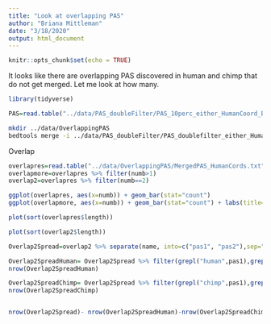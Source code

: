 ```yaml
---
title: "Look at overlapping PAS"
author: "Briana Mittleman"
date: "3/18/2020"
output: html_document
---
```


```r
knitr::opts_chunk$set(echo = TRUE)
```

It looks like there are overlapping PAS discovered in human and chimp that do not get merged. Let me look at how many.  

```r
library(tidyverse)
```



```r
PAS=read.table("../data/PAS_doubleFilter/PAS_10perc_either_HumanCoord_BothUsage_meta_doubleFilter.txt", header = T,stringsAsFactors = F)
```

```bash
mkdir ../data/OverlappingPAS
bedtools merge -i ../data/PAS_doubleFilter/PAS_doublefilter_either_HumanCoordHummanUsage.bed -s -c 4,4 -o distinct,count > ../data/OverlappingPAS/MergedPAS_HumanCords.txt
```

Overlap  

```r
overlapres=read.table("../data/OverlappingPAS/MergedPAS_HumanCords.txt", col.names = c("chr", "start", "end", "name", "numb")) %>% mutate(length=end-start)
overlapmore=overlapres %>% filter(numb>1)
overlap2=overlapres %>% filter(numb==2)
```


```r
ggplot(overlapres, aes(x=numb)) + geom_bar(stat="count")
ggplot(overlapmore, aes(x=numb)) + geom_bar(stat="count") + labs(title="Number of overlapping sets of PAS \n (n=3957)", x="Number of PAS in set")

```

```r
plot(sort(overlapres$length))

plot(sort(overlap2$length))
```

```r
Overlap2Spread=overlap2 %>% separate(name, into=c("pas1", "pas2"),sep=",")

Overlap2SpreadHuman= Overlap2Spread %>% filter(grepl("human",pas1),grepl("human",pas2))
nrow(Overlap2SpreadHuman)

Overlap2SpreadChimp= Overlap2Spread %>% filter(grepl("chimp",pas1),grepl("chimp",pas2))
nrow(Overlap2SpreadChimp)


nrow(Overlap2Spread)- nrow(Overlap2SpreadHuman)-nrow(Overlap2SpreadChimp)
```

